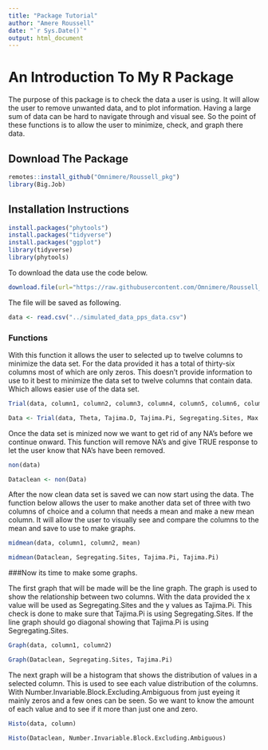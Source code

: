 ```yaml
---
title: "Package Tutorial"
author: "Amere Roussell"
date: "`r Sys.Date()`"
output: html_document
---
```


# An Introduction To My R Package

The purpose of this package is to check the data a user is using. It will allow the user to remove unwanted data, and to plot information. Having a large sum of data can be hard to navigate through and visual see. So the point of these functions is to allow the user to minimize, check, and graph there data.

## Download The Package

```r
remotes::install_github("Omnimere/Roussell_pkg")
library(Big.Job)
```

## Installation Instructions

```r
install.packages("phytools")
install.packages("tidyverse")
install.packages("ggplot")
library(tidyverse)
library(phytools)
```


To download the data use the code below.

```r
download.file(url="https://raw.githubusercontent.com/Omnimere/Roussell_pkg/master/Data/simulated_data_pps_data.csv", destfile = "/cloud/project/simulated_data_pps_data.csv")
```

The file will be saved as following.

```r
data <- read.csv("../simulated_data_pps_data.csv")
```
### Functions

With this function it allows the user to selected up to twelve columns to minimize the data set. For the data provided it has a total of thirty-six columns most of which are only zeros. This doesn't provide information to use to it best to minimize the data set to twelve columns that contain data. Which allows easier use of the data set.

```r
Trial(data, column1, column2, column3, column4, column5, column6, column7, column8, column9, column10, column11, column12)
```

```r
Data <- Trial(data, Theta, Tajima.D, Tajima.Pi, Segregating.Sites, Max.Pairwise.Difference, Max.Pairwise.Difference.Excluding.Ambiguous, Max.Variable.Block.Length, Max.Variable.Block.Length.Excluding.Ambiguous, Min.Pairwise.Difference, Min.Pairwise.Difference.Excluding.Ambiguous, Number.Invariable.Block.Excluding.Ambiguous)
```

Once the data set is minized now we want to get rid of any NA's before we continue onward. This function will remove NA's and give TRUE response to let the user know that NA's have been removed.
```r
non(data)
```

```r
Dataclean <- non(Data)
```

After the now clean data set is saved we can now start using the data. The function below allows the user to make another data set of three with two columns of choice and a column that needs a mean and make a new mean column. It will allow the user to visually see and compare the columns to the mean and save to use to make graphs.
```r
midmean(data, column1, column2, mean)
```

```r
midmean(Dataclean, Segregating.Sites, Tajima.Pi, Tajima.Pi)
```

###Now its time to make some graphs.

The first graph that will be made will be the line graph. The graph is used to show the relationship between two columns. With the data provided the x value will be used as Segregating.Sites and the y values as Tajima.Pi. This check is done to make sure that Tajima.Pi is using Segregating.Sites. If the line graph should go diagonal showing that Tajima.Pi is using Segregating.Sites.
```r
Graph(data, column1, column2)
```

```r
Graph(Dataclean, Segregating.Sites, Tajima.Pi)
```

The next graph will be a histogram that shows the distribution of values in a selected column. This is used to see each value distribution of the columns. With Number.Invariable.Block.Excluding.Ambiguous from just eyeing it mainly zeros and a few ones can be seen. So we want to know the amount of each value and to see if it more than just one and zero.
```r
Histo(data, column)
```

```r
Histo(Dataclean, Number.Invariable.Block.Excluding.Ambiguous)
```

